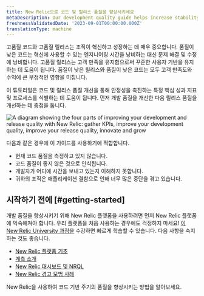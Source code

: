 ```yaml
---
title: New Relic으로 코드 및 릴리스 품질을 향상시키세요
metaDescription: Our development quality guide helps increase stability by using New Relic to ensure that fewer defects are introduced into the code base.
freshnessValidatedDate: '2023-09-01T00:00:00.000Z'
translationType: machine
---
```



고품질 코드와 고품질 릴리스는 조직이 혁신하고 성장하는 데 매우 중요합니다. 품질이 낮은 코드는 혁신에 사용할 수 있는 엔지니어링 시간을 낭비하는 대신 문제 해결 및 수정에 낭비합니다. 고품질 릴리스는 고객 만족을 유지함으로써 꾸준한 사용자 기반을 유지하는 데 도움이 됩니다. 품질이 낮은 릴리스와 품질이 낮은 코드는 모두 고객 만족도와 수익에 큰 부정적인 영향을 미칩니다.

이 튜토리얼은 코드 및 릴리스 품질 개선을 통해 안정성을 촉진하는 특정 핵심 성과 지표 및 프로세스를 식별하는 데 도움이 됩니다. 먼저 개발 품질을 개선한 다음 릴리스 품질을 개선하는 데 중점을 둡니다.

<img
  title="Improvement Journey"
  alt="A diagram showing the four parts of improving your development and release quality with New Relic: gather KPIs, improve your development quality, improve your release quality, innovate and grow"
  src={journeyDiagram}
/>

다음과 같은 경우에 이 가이드를 사용하기에 적합합니다.

* 현재 코드 품질을 측정하고 있지 않습니다.
* 코드 품질이 좋지 않은 것으로 인식됩니다.
* 개발자가 어디에 시간을 보내고 있는지 이해하지 못합니다.
* 귀하의 조직은 애플리케이션 결함으로 인해 너무 많은 중단을 겪고 있습니다.

## 시작하기 전에 [#getting-started]

개발 품질을 향상시키기 위해 New Relic 플랫폼을 사용하려면 먼저 New Relic 플랫폼에 익숙해져야 합니다. 우리 플랫폼을 처음 사용하는 경우에도 걱정하지 마세요! [이 New Relic University 과정을](https://learn.newrelic.com/overview-course) 수강하면 빠르게 학습할 수 있습니다. 다음 사항을 숙지하는 것도 좋습니다.

* [New Relic 플랫폼 기초](https://learn.newrelic.com/fundamentals-course)
* [계측 소개](https://learn.newrelic.com/self-paced-intro-to-instrumentation-with-new-relic)
* [New Relic 대시보드 및 NRQL](https://learn.newrelic.com/webinar-getting-started-with-dashboards-nrql)
* [New Relic 경고 모범 사례](https://learn.newrelic.com/webinar-new-relic-alerts-fundamentals)

<DocTiles>
  <DocTile
    title="Improve your development quality"
    path="/docs/tutorial-innovation-and-growth/development-quality-mgmt/"
  >
    New Relic을 사용하여 코드 기반 주기의 품질을 향상시키는 방법을 알아보세요.
  </DocTile>
</DocTiles>